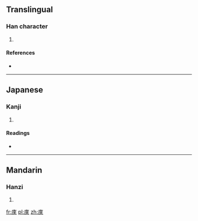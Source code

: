 ==Translingual==

===Han character===
{{Han char|rn=53|rad=广|as=08|sn=11|four=0029<sub>8</sub>|canj=戈木人人 (IDOO)|ids=⿸[[广]][[來]]}}

# {{defn|Han|sort=广08}}

====References====
* {{Han ref|kx=0347.040|dkj=09357|dj=0657.140|hdz=20887.020|uh=5EB2|ud=24242|bh=D54A|bd=54602}}

----

==Japanese==

===Kanji===
{{ja-kanji|grade=|rs=广08}}

# {{defn|lang=ja|sort=广08}}

====Readings====
* {{ja-readings|on=[[らい]] (rai)|kun=[[いへ]] (ihe)}}

----

==Mandarin==

===Hanzi===
{{cmn-hanzi|pin=[[lái]] ([[lai2]])|wg=lai<sup>2</sup>}}

# {{defn|lang=cmn|sort=广08}}

[[fr:庲]]
[[pl:庲]]
[[zh:庲]]